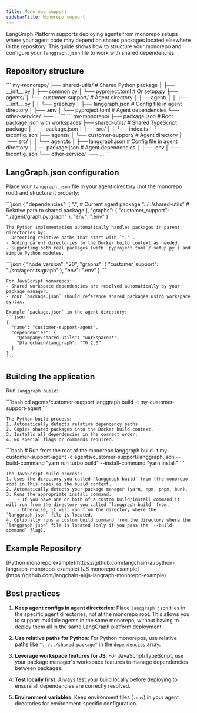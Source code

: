 ```yaml
---
title: Monorepo support
sidebarTitle: Monorepo support
---
```


LangGraph Platform supports deploying agents from monorepo setups where your agent code may depend on shared packages located elsewhere in the repository. This guide shows how to structure your monorepo and configure your `langgraph.json` file to work with shared dependencies.

## Repository structure

<Tabs>
  <Tab title="Python">
    ```
    my-monorepo/
    ├── shared-utils/           # Shared Python package
    │   ├── __init__.py
    │   ├── common.py
    │   └── pyproject.toml      # Or setup.py
    ├── agents/
    │   └── customer-support/   # Agent directory
    │       ├── agent/
    │       │   ├── __init__.py
    │       │   └── graph.py
    │       ├── langgraph.json  # Config file in agent directory
    │       ├── .env
    │       └── pyproject.toml  # Agent dependencies
    └── other-service/
        └── ...
    ```
  </Tab>
  <Tab title="JS">
    ```
    my-monorepo/
    ├── package.json            # Root package.json with workspaces
    ├── shared-utils/           # Shared TypeScript package
    │   ├── package.json
    │   ├── src/
    │   │   └── index.ts
    │   └── tsconfig.json
    ├── agents/
    │   └── customer-support/   # Agent directory
    │       ├── src/
    │       │   └── agent.ts
    │       ├── langgraph.json  # Config file in agent directory
    │       ├── package.json    # Agent dependencies
    │       ├── .env
    │       └── tsconfig.json
    └── other-service/
        └── ...
    ```
  </Tab>
</Tabs>

## LangGraph.json configuration

Place your `langgraph.json` file in your agent directory (not the monorepo root) and structure it properly:

<Tabs>
  <Tab title="Python">
    ```json
    {
      "dependencies": [
        ".",                    # Current agent package
        "../../shared-utils"    # Relative path to shared package
      ],
      "graphs": {
        "customer_support": "./agent/graph.py:graph"
      },
      "env": ".env"
    }
    ```
    
    The Python implementation automatically handles packages in parent directories by:
    - Detecting relative paths that start with `"."`.
    - Adding parent directories to the Docker build context as needed.
    - Supporting both real packages (with `pyproject.toml`/`setup.py`) and simple Python modules.
  </Tab>
  <Tab title="JS">
    ```json
    {
      "node_version": "20",
      "graphs": {
        "customer_support": "./src/agent.ts:graph"
      },
      "env": ".env"
    }
    ```
    
    For JavaScript monorepos:
    - Shared workspace dependencies are resolved automatically by your package manager.
    - Your `package.json` should reference shared packages using workspace syntax.
    
    Example `package.json` in the agent directory:
    ```json
    {
      "name": "customer-support-agent",
      "dependencies": {
        "@company/shared-utils": "workspace:*",
        "@langchain/langgraph": "^0.2.0"
      }
    }
    ```
  </Tab>
</Tabs>

## Building the application

Run `langgraph build`:

<Tabs>
  <Tab title="Python">
    ```bash
    cd agents/customer-support
    langgraph build -t my-customer-support-agent
    ```
    
    The Python build process:
    1. Automatically detects relative dependency paths.
    2. Copies shared packages into the Docker build context.
    3. Installs all dependencies in the correct order.
    4. No special flags or commands required.
  </Tab>
  <Tab title="JS">
    ```bash
    # Run from the root of the monorepo
    langgraph build -t my-customer-support-agent -c agents/customer-support/langgraph.json --build-command "yarn run turbo build" --install-command "yarn install"
    ```
    
    The JavaScript build process:
    1. Uses the directory you called `langgraph build` from (the monorepo root in this case) as the build context.
    2. Automatically detects your package manager (yarn, npm, pnpm, bun).
    3. Runs the appropriate install command.
        - If you have one or both of a custom build/install command it will run from the directory you called `langgraph build` from.
        - Otherwise, it will run from the directory where the `langgraph.json` file is located.
    4. Optionally runs a custom build command from the directory where the `langgraph.json` file is located (only if you pass the `--build-command` flag).
    
  </Tab>
</Tabs>

## Example Repository

<Tabs>
  <Tab title="Python">
    [Python monorepo example](https://github.com/langchain-ai/python-langraph-monorepo-example)
  </Tab>
  <Tab title="JS">
    [JS monorepo example](https://github.com/langchain-ai/js-langraph-monorepo-example)
  </Tab>
</Tabs>

## Best practices

1. **Keep agent configs in agent directories**: Place `langgraph.json` files in the specific agent directories, not at the monorepo root. This allows you to support multiple agents in the same monorepo, without having to deploy them all in the same LangGraph platform deployment.

2. **Use relative paths for Python**: For Python monorepos, use relative paths like `"../../shared-package"` in the `dependencies` array.

3. **Leverage workspace features for JS**: For JavaScript/TypeScript, use your package manager's workspace features to manage dependencies between packages.

4. **Test locally first**: Always test your build locally before deploying to ensure all dependencies are correctly resolved.

5. **Environment variables**: Keep environment files (`.env`) in your agent directories for environment-specific configuration.